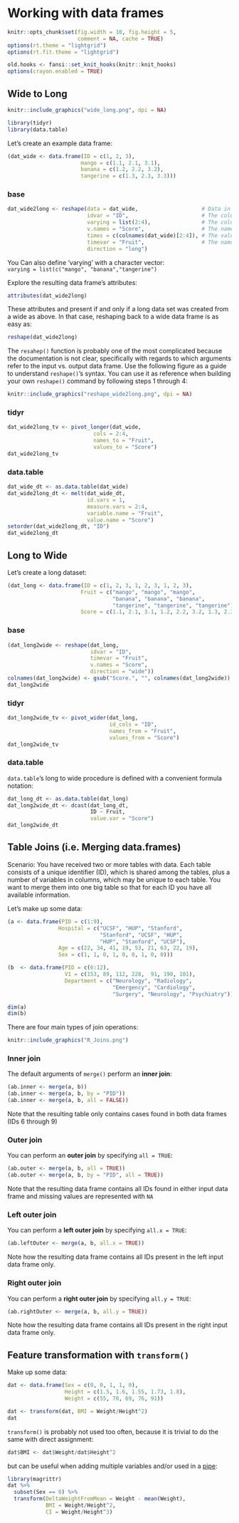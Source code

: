 # Working with data frames {#dataframes}

```r
knitr::opts_chunk$set(fig.width = 10, fig.height = 5,
                      comment = NA, cache = TRUE) 
options(rt.theme = "lightgrid")
options(rt.fit.theme = "lightgrid")
```

```r
old.hooks <- fansi::set_knit_hooks(knitr::knit_hooks)
options(crayon.enabled = TRUE)
```

## Wide to Long

```r
knitr::include_graphics("wide_long.png", dpi = NA)
```

```r
library(tidyr)
library(data.table)
```

Let's create an example data frame:

```r
(dat_wide <- data.frame(ID = c(1, 2, 3),
                       mango = c(1.1, 2.1, 3.1),
                       banana = c(1.2, 2.2, 3.2),
                       tangerine = c(1.3, 2.3, 3.3)))
```

### base

```r
dat_wide2long <- reshape(data = dat_wide,                    # Data in wide format
                         idvar = "ID",                       # The column name that define case ID
                         varying = list(2:4),                # The columns whose values we want to keep
                         v.names = "Score",                  # The name of the new column which will contain all the values from the columns above
                         times = c(colnames(dat_wide)[2:4]), # The values/names, of length = (N of columns defined in "varying"), that will be recycled to indicate which column from the wide dataset each row corresponds to
                         timevar = "Fruit",                  # The name of the new column created to hold the values defined by "times"
                         direction = "long") 
```

You Can also define 'varying' with a character vector:  
`varying = list(c("mango", "banana","tangerine")`  

Explore the resulting data frame's attributes:

```r
attributes(dat_wide2long)
```

These attributes and present if and only if a long data set was created from a wide as above. In that case, reshaping back to a wide data frame is as easy as:

```r
reshape(dat_wide2long)
```

The `resahep()` function is probably one of the most complicated because the documentation is not clear, specifically with regards to which arguments refer to the input vs. output data frame. Use the following figure as a guide to understand `reshape()`'s syntax. You can use it as reference when building your own `reshape()` command by following steps 1 through 4:

```r
knitr::include_graphics("reshape_wide2long.png", dpi = NA)
```

### tidyr

```r
dat_wide2long_tv <- pivot_longer(dat_wide,
                           cols = 2:4,
                           names_to = "Fruit",
                           values_to = "Score")
dat_wide2long_tv
```

### data.table

```r
dat_wide_dt <- as.data.table(dat_wide)
dat_wide2long_dt <- melt(dat_wide_dt,
                         id.vars = 1,
                         measure.vars = 2:4,
                         variable.name = "Fruit",
                         value.name = "Score")
setorder(dat_wide2long_dt, "ID")
dat_wide2long_dt
```

## Long to Wide

Let's create a long dataset:

```r
(dat_long <- data.frame(ID = c(1, 2, 3, 1, 2, 3, 1, 2, 3),
                       Fruit = c("mango", "mango", "mango", 
                                 "banana", "banana", "banana", 
                                 "tangerine", "tangerine", "tangerine"),
                       Score = c(1.1, 2.1, 3.1, 1.2, 2.2, 3.2, 1.3, 2.3, 3.3)))
```

### base

```r
(dat_long2wide <- reshape(dat_long,
                          idvar = "ID",
                          timevar = "Fruit",
                          v.names = "Score",
                          direction = "wide"))
colnames(dat_long2wide) <- gsub("Score.", "", colnames(dat_long2wide))
dat_long2wide
```

### tidyr

```r
dat_long2wide_tv <- pivot_wider(dat_long,
                                id_cols = "ID",
                                names_from = "Fruit",
                                values_from = "Score")
dat_long2wide_tv
```

### data.table

`data.table`'s long to wide procedure is defined with a convenient formula notation:

```r
dat_long_dt <- as.data.table(dat_long)
dat_long2wide_dt <- dcast(dat_long_dt,
                          ID ~ Fruit,
                          value.var = "Score")
dat_long2wide_dt
```

## Table Joins (i.e. Merging data.frames)

Scenario: You have received two or more tables with data. Each table consists of a unique identifier (ID), which is shared among the tables, plus a number of variables in columns, which may be unique to each table. You want to merge them into one big table so that for each ID you have all available information.  

Let's make up some data:

```r
(a <- data.frame(PID = c(1:9),
                Hospital = c("UCSF", "HUP", "Stanford",
                             "Stanford", "UCSF", "HUP", 
                             "HUP", "Stanford", "UCSF"),
                Age = c(22, 34, 41, 19, 53, 21, 63, 22, 19),
                Sex = c(1, 1, 0, 1, 0, 0, 1, 0, 0)))

(b  <- data.frame(PID = c(6:12),
                  V1 = c(153, 89, 112, 228,  91, 190, 101),
                  Department = c("Neurology", "Radiology",
                                 "Emergency", "Cardiology",
                                 "Surgery", "Neurology", "Psychiatry")))

dim(a)
dim(b)
```

There are four main types of join operations:

```r
knitr::include_graphics("R_Joins.png")
```

### Inner join

The default arguments of `merge()` perform an **inner join**:

```r
(ab.inner <- merge(a, b))
(ab.inner <- merge(a, b, by = "PID"))
(ab.inner <- merge(a, b, all = FALSE))
```

Note that the resulting table only contains cases found in both data frames (IDs 6 through 9)

### Outer join

You can perform an **outer join** by specifying `all = TRUE`:

```r
(ab.outer <- merge(a, b, all = TRUE))
(ab.outer <- merge(a, b, by = "PID", all = TRUE))
```

Note that the resulting data frame contains all IDs found in either input data frame and missing values are represented with `NA`

### Left outer join

You can perform a **left outer join** by specifying `all.x = TRUE`:

```r
(ab.leftOuter <- merge(a, b, all.x = TRUE))
```

Note how the resulting data frame contains all IDs present in the left input data frame only. 

### Right outer join

You can perform a **right outer join** by specifying `all.y = TRUE`:

```r
(ab.rightOuter <- merge(a, b, all.y = TRUE))
```

Note how the resulting data frame contains all IDs present in the right input data frame only.

## Feature transformation with `transform()`

Make up some data:

```r
dat <- data.frame(Sex = c(0, 0, 1, 1, 0),
                  Height = c(1.5, 1.6, 1.55, 1.73, 1.8),
                  Weight = c(55, 70, 69, 76, 91))
```

```r
dat <- transform(dat, BMI = Weight/Height^2)
dat
```

`transform()` is probably not used too often, because it is trivial to do the same with direct assignment:

```r
dat$BMI <- dat$Weight/dat$Height^2
```

but can be useful when adding multiple variables and/or used in a [pipe](#pipe):

```r
library(magrittr)
dat %>% 
  subset(Sex == 0) %>%
  transform(DeltaWeightFromMean = Weight - mean(Weight),
            BMI = Weight/Height^2,
            CI = Weight/Height^3)
```
